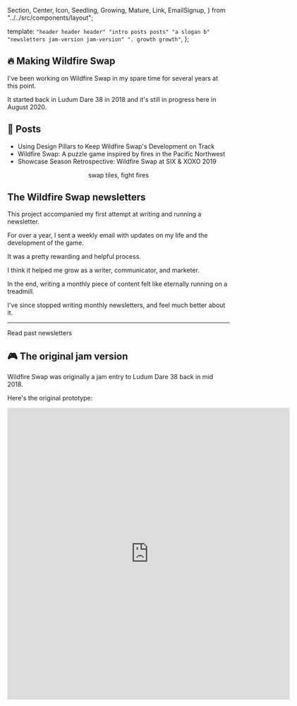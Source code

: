   Section,
  Center,
  Icon,
  Seedling,
  Growing,
  Mature,
  Link,
  EmailSignup,
} from "../../src/components/layout";

  template: `
    "header header header"
    "intro posts posts"
    "a slogan b"
    "newsletters jam-version jam-version"
    ". growth growth"
`,
};

<Section area="intro" color="lightsalmon">


## <Icon>🔥</Icon> Making Wildfire Swap

I've been working on Wildfire Swap in my spare time for several years at this point.

It started back in Ludum Dare 38 in 2018 and it's still in progress here in August 2020.

</Section>


<Section area="posts" color="lightskyblue">


## <Icon>📝</Icon> Posts

- <Link to="https://ryankubik.com/blog/wildfire-swap-design-pillars/">
    Using Design Pillars to Keep Wildfire Swap's Development on Track
  </Link>
- <Link to="https://ryankubik.com/blog/wildfire-swap-inspiration/">
    Wildfire Swap: A puzzle game inspired by fires in the Pacific Northwest
  </Link>
- <Link to="https://ryankubik.com/blog/showcases-season-retrospective/">
    Showcase Season Retrospective: Wildfire Swap at SIX & XOXO 2019
  </Link>

</Section>


<Section area="a" color="white"></Section>

<Section area="slogan" color="black">


<Center>
  <span style={{ color: "white" }}>swap tiles, fight fires</span>
</Center>

</Section>


<Section area="b" color="white"></Section>

<Section area="newsletters" color="lightsalmon">


## The Wildfire Swap newsletters

This project accompanied my first attempt at writing and running a newsletter.

For over a year, I sent a weekly email with updates on my life and the development of the game.

It was a pretty rewarding and helpful process.

I think it helped me grow as a writer, communicator, and marketer.

In the end, writing a monthly piece of content felt like eternally running on a treadmill.

I've since stopped writing monthly newsletters, and feel much better about it.

<hr />

<Link to="/wildfire/newsletters">Read past newsletters</Link>

</Section>


<Section area="b" color="white"></Section>

<Section area="jam-version" color="#f9e586">


## <Icon>🎮</Icon> The original jam version

Wildfire Swap was originally a jam entry to Ludum Dare 38 back in mid 2018.

Here's the original prototype:

<iframe
  frameBorder="0"
  src="https://itch.io/embed-upload/857066?color=f9e586"
  allowFullScreen=""
  width="640"
  height="660"
>
  <a href="https://rmkubik.itch.io/wildfire-jam">Play Wildfire on itch.io</a>
</iframe>

</Section>


<Section area="growth" color="white">


<Center>
  <Growing />
</Center>

</Section>

